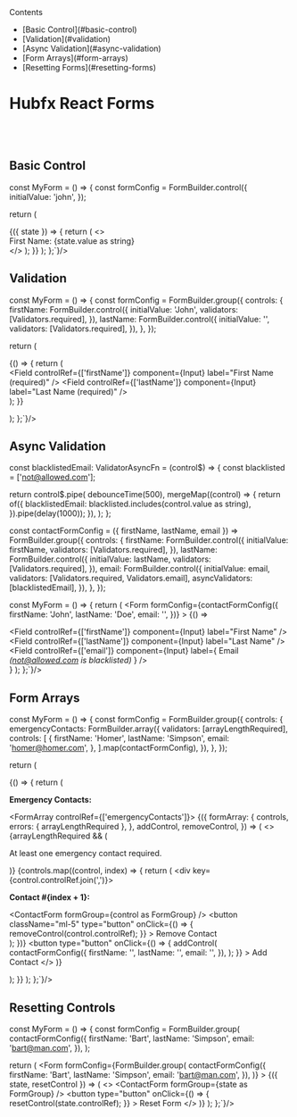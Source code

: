
<Meta of={FormStories} />

<div style={{
  position: 'fixed',
  top: 0,
  right: 0,
  height: '100vh',
  zIndex: 10,
  padding: 16,
  background: 'white',
  borderLeft: '1px solid black'}}>
  <div>Contents</div>
  <nav>
    <ul style={{ listStyle: 'none', paddingLeft: 0 }}>
      <li>[Basic Control](#basic-control)</li>
      <li>[Validation](#validation)</li>
      <li>[Async Validation](#async-validation)</li>
      <li>[Form Arrays](#form-arrays)</li>
      <li>[Resetting Forms](#resetting-forms)</li>
    </ul>
  </nav>
</div>
<div className="container">

# Hubfx React Forms

<br />
<br />

## Basic Control <a name="basic-control"></a>
<Story of={FormStories.BasicControl} />
<Source of={FormStories.BasicControl} language="tsx" code={`

const MyForm = () => {
  const formConfig = FormBuilder.control({
    initialValue: 'john',
  });

  return (
    <Form formConfig={formConfig}>
      {({ state }) => {
        return (
          <>
            <Field controlRef={[]} component={Input} />
            <div>
              First Name: <span>{state.value as string}</span>
            </div>
          </>
        );
      }}
    </Form>
  );
};`}/>

## Validation <a name="validation"></a>
<Story of={FormStories.Validation} />
<Source of={FormStories.Validation} language="tsx" code={`

const MyForm = () => {
  const formConfig = FormBuilder.group({
    controls: {
      firstName: FormBuilder.control({
        initialValue: 'John',
        validators: [Validators.required],
      }),
      lastName: FormBuilder.control({
        initialValue: '',
        validators: [Validators.required],
      }),
    },
  });

  return (
    <Form
      formConfig={formConfig}
    >
      {() => {
        return (
          <div className="form-group">
            <Field
              controlRef={['firstName']}
              component={Input}
              label="First Name (required)"
            />
            <Field
              controlRef={['lastName']}
              component={Input}
              label="Last Name (required)"
            />
          </div>
        );
      }}
    </Form>
  );
};`}/>

## Async Validation <a name="async-validation"></a>
<Story of={FormStories.AsyncValidation} />
<Source of={FormStories.AsyncValidation} language="tsx" code={`

const blacklistedEmail: ValidatorAsyncFn = (control$) => {
  const blacklisted = ['not@allowed.com'];

  return control$.pipe(
    debounceTime(500),
    mergeMap((control) => {
      return of({
        blacklistedEmail: blacklisted.includes(control.value as string),
      }).pipe(delay(1000));
    }),
  );
};

const contactFormConfig = ({ firstName, lastName, email }) =>
  FormBuilder.group({
    controls: {
      firstName: FormBuilder.control({
        initialValue: firstName,
        validators: [Validators.required],
      }),
      lastName: FormBuilder.control({
        initialValue: lastName,
        validators: [Validators.required],
      }),
      email: FormBuilder.control({
        initialValue: email,
        validators: [Validators.required, Validators.email],
        asyncValidators: [blacklistedEmail],
      }),
    },
  });

const MyForm = () => {
  return (
    <Form
      formConfig={contactFormConfig({
        firstName: 'John',
        lastName: 'Doe',
        email: '',
      })}
    >
      {() => 
        <div className="form-group">
          <Field
            controlRef={['firstName']}
            component={Input}
            label="First Name"
          />
          <Field
            controlRef={['lastName']}
            component={Input}
            label="Last Name"
          />
          <Field
            controlRef={['email']}
            component={Input}
            label={
              <span>
                Email <i>(not@allowed.com is blacklisted)</i>
              </span>
            }
          />
        </div>
      }
    </Form>
  );
};`}/>

## Form Arrays <a name="form-arrays"></a>
<Story of={FormStories.FormArrays} />
<Source of={FormStories.FormArrays} language="tsx" code={`

const MyForm = () => {
  const formConfig = FormBuilder.group({
    controls: {
      emergencyContacts: FormBuilder.array({
        validators: [arrayLengthRequired],
        controls: [
          {
            firstName: 'Homer',
            lastName: 'Simpson',
            email: 'homer@homer.com',
          },
        ].map(contactFormConfig),
      }),
    },
  });

  return (
    <Form
      formConfig={formConfig}
    >
      {() => {
        return (
          <div className="form-group">
            <p>
              <b>Emergency Contacts:</b>
            </p>
            <FormArray controlRef={['emergencyContacts']}>
              {({
                formArray: {
                  controls,
                  errors: { arrayLengthRequired },
                },
                addControl,
                removeControl,
              }) => (
                <>
                  {arrayLengthRequired && (
                    <p className="text-danger">
                      At least one emergency contact required.
                    </p>
                  )}
                  {controls.map((control, index) => {
                    return (
                      <div key={control.controlRef.join(',')}>
                        <p>
                          <b>Contact #{index + 1}:</b>
                        </p>
                        <div className="d-flex align-items-center">
                          <ContactForm
                            formGroup={control as FormGroup<Contact>}
                          />
                          <button
                            className="ml-5"
                            type="button"
                            onClick={() => {
                              removeControl(control.controlRef);
                            }}
                          >
                            Remove Contact
                          </button>
                        </div>
                      </div>
                    );
                  })}
                  <button
                    type="button"
                    onClick={() => {
                      addControl(
                        contactFormConfig({
                          firstName: '',
                          lastName: '',
                          email: '',
                        }),
                      );
                    }}
                  >
                    Add Contact
                  </button>
                </>
              )}
            </FormArray>
          </div>
        );
      }}
    </Form>
  );
};`}/>

## Resetting Controls <a name="resetting-forms"></a>
<Story of={FormStories.ResetForm} />
<Source of={FormStories.ResetForm} language="tsx" code={`

const MyForm = () => {
  const formConfig = FormBuilder.group(
    contactFormConfig({
      firstName: 'Bart',
      lastName: 'Simpson',
      email: 'bart@man.com',
    }),
  );

  return (
    <Form
      formConfig={FormBuilder.group(
        contactFormConfig({
          firstName: 'Bart',
          lastName: 'Simpson',
          email: 'bart@man.com',
        }),
      )}
    >
      {({ state, resetControl }) => (
        <>
          <ContactForm formGroup={state as FormGroup<Contact>} />
          <button
            type="button"
            onClick={() => {
              resetControl(state.controlRef);
            }}
          >
            Reset Form
          </button>
        </>
      )}
    </Form>
  );
};`}/>

</div>